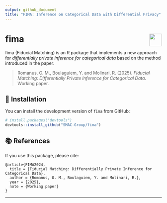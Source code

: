 ```yaml
---
output: github_document
title: "FIMA: Inference on Categorical Data with Differential Privacy"
---
```


<!-- README.md for GitHub -->

# fima <img src="https://img.shields.io/badge/R-FIMA-blue.svg" align="right" height="40"/>

fima (Fiducial Matching) is an R package that implements a new approach for *differentially private inference for categorical data* based on the method introduced in the paper:

> Romanus, O. M., Boulaguiem, Y. and Molinari, R. (2025). *Fiducial Matching: Differentially Private Inference for Categorical Data*. Working paper.

## 🔧 Installation

You can install the development version of `fima` from GitHub:

```r
# install.packages("devtools")
devtools::install_github("SMAC-Group/fima")
```

## 📚 References

If you use this package, please cite:

```
@article{FIMA2024,
  title = {Fiducial Matching: Differentially Private Inference for Categorical Data},
  author = {Romanus, O. M., Boulaguiem, Y. and Molinari, R.},
  year = {2025},
  note = {Working paper}
}
```

---